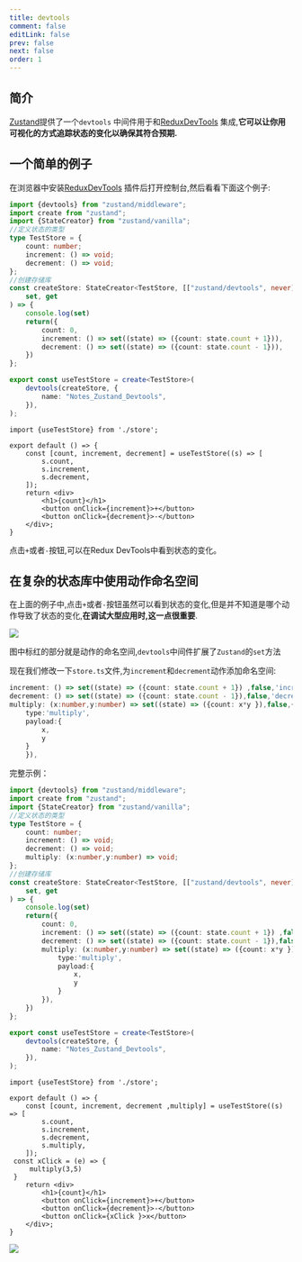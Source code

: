 ```yaml
---
title: devtools
comment: false
editLink: false
prev: false
next: false
order: 1
---
```


## 简介

[Zustand](https://zustand-demo.pmnd.rs/)提供了一个`devtools`
中间件用于和[ReduxDevTools](https://chromewebstore.google.com/detail/lmhkpmbekcpmknklioeibfkpmmfibljd)
集成,**它可以让你用可视化的方式追踪状态的变化以确保其符合预期.**

## 一个简单的例子

在浏览器中安装[ReduxDevTools](https://chromewebstore.google.com/detail/lmhkpmbekcpmknklioeibfkpmmfibljd)
插件后打开控制台,然后看看下面这个例子:

```ts
import {devtools} from "zustand/middleware";
import create from "zustand";
import {StateCreator} from "zustand/vanilla";
//定义状态的类型
type TestStore = {
    count: number;
    increment: () => void;
    decrement: () => void;
};
//创建存储库
const createStore: StateCreator<TestStore, [["zustand/devtools", never]]> = (
    set, get
) => {
    console.log(set)
    return({
        count: 0,
        increment: () => set((state) => ({count: state.count + 1})),
        decrement: () => set((state) => ({count: state.count - 1})),
    })
};

export const useTestStore = create<TestStore>(
    devtools(createStore, {
        name: "Notes_Zustand_Devtools",
    }),
); 
```

```tsx
import {useTestStore} from './store';

export default () => {
    const [count, increment, decrement] = useTestStore((s) => [
        s.count,
        s.increment,
        s.decrement,
    ]);
    return <div>
        <h1>{count}</h1>
        <button onClick={increment}>+</button>
        <button onClick={decrement}>-</button>
    </div>;
}
```

点击`+`或者`-`按钮,可以在Redux DevTools中看到状态的变化。

## 在复杂的状态库中使用动作命名空间

在上面的例子中,点击`+`或者`-`按钮虽然可以看到状态的变化,但是并不知道是哪个动作导致了状态的变化,**在调试大型应用时,这一点很重要**.

![](https://cdn.jsdelivr.net/gh/hhypygy/images@master/20240204/image.3t85i2aj6cu0.png)

图中标红的部分就是动作的命名空间,`devtools`中间件扩展了`Zustand`的`set`方法

现在我们修改一下`store.ts`文件,为`increment`和`decrement`动作添加命名空间:

```ts
increment: () => set((state) => ({count: state.count + 1}) ,false,'increment'),
decrement: () => set((state) => ({count: state.count - 1}),false,'decrement'),
multiply: (x:number,y:number) => set((state) => ({count: x*y }),false,{
    type:'multiply',
    payload:{
        x,
        y
    }
    }),
```

完整示例：

```ts
import {devtools} from "zustand/middleware";
import create from "zustand";
import {StateCreator} from "zustand/vanilla";
//定义状态的类型
type TestStore = {
    count: number;
    increment: () => void;
    decrement: () => void;
    multiply: (x:number,y:number) => void;
};
//创建存储库
const createStore: StateCreator<TestStore, [["zustand/devtools", never]]> = (
    set, get
) => {
    console.log(set)
    return({
        count: 0,
        increment: () => set((state) => ({count: state.count + 1}) ,false,'increment'),
        decrement: () => set((state) => ({count: state.count - 1}),false,'decrement'),
        multiply: (x:number,y:number) => set((state) => ({count: x*y }),false,{
            type:'multiply',
            payload:{
                x,
                y
            }
        }),
    })
};

export const useTestStore = create<TestStore>(
    devtools(createStore, {
        name: "Notes_Zustand_Devtools",
    }),
); 
```

```tsx
import {useTestStore} from './store';

export default () => {
    const [count, increment, decrement ,multiply] = useTestStore((s) => [
        s.count,
        s.increment,
        s.decrement,
        s.multiply,
    ]);
 const xClick = (e) => {
     multiply(3,5)
 }
    return <div>
        <h1>{count}</h1>
        <button onClick={increment}>+</button>
        <button onClick={decrement}>-</button>
        <button onClick={xClick }>x</button>
    </div>;
}
```

![](https://cdn.jsdelivr.net/gh/hhypygy/images@master/20240204/image.4aqip4a1f7s0.png)

